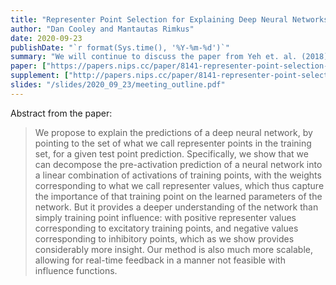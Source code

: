 ```yaml
---
title: "Representer Point Selection for Explaining Deep Neural Networks (Cont'd)"
author: "Dan Cooley and Mantautas Rimkus"
date: 2020-09-23
publishDate: "`r format(Sys.time(), '%Y-%m-%d')`"
summary: "We will continue to discuss the paper from Yeh et. al. (2018) titled \"Representer Point Selection for Explaining Deep Neural Networks\"."
paper: ["https://papers.nips.cc/paper/8141-representer-point-selection-for-explaining-deep-neural-networks.pdf"]
supplement: ["http://papers.nips.cc/paper/8141-representer-point-selection-for-explaining-deep-neural-networks-supplemental.zip"]
slides: "/slides/2020_09_23/meeting_outline.pdf"
---
```


Abstract from the paper:

> We propose to explain the predictions of a deep neural network, by pointing to the set of what we call representer points in the training set, for a given test point prediction. Specifically, we show that we can decompose the pre-activation prediction of a neural network into a linear combination of activations of training points, with the weights corresponding to what we call representer values, which thus capture the importance of that training point on the learned parameters of the network. But it provides a deeper understanding of the network than simply training point influence: with positive representer values corresponding to excitatory training points, and negative values corresponding to inhibitory points, which as we show provides considerably more insight. Our method is also much more scalable, allowing for real-time feedback in a manner not feasible with influence functions.